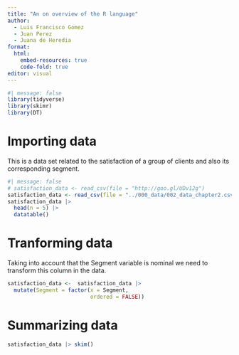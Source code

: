 ---
title: "An on overview of the R language"
author: 
  - Luis Francisco Gomez
  - Juan Perez
  - Juana de Heredia
format: 
  html:
    embed-resources: true
    code-fold: true
editor: visual
---

```{r}
#| message: false
library(tidyverse)
library(skimr)
library(DT)
```

# Importing data

This is a data set related to the satisfaction of a group of clients and also its corresponding segment.

```{r}
#| message: false
# satisfaction_data <- read_csv(file = "http://goo.gl/UDv12g")
satisfaction_data <- read_csv(file = "../000_data/002_data_chapter2.csv")
satisfaction_data |> 
  head(n = 5) |> 
  datatable()
```

# Tranforming data

Taking into account that the Segment variable is nominal we need to transform this column in the data.

```{r}
satisfaction_data <-  satisfaction_data |> 
  mutate(Segment = factor(x = Segment,
                          ordered = FALSE))
```

# Summarizing data

```{r}
satisfaction_data |> skim()
```


